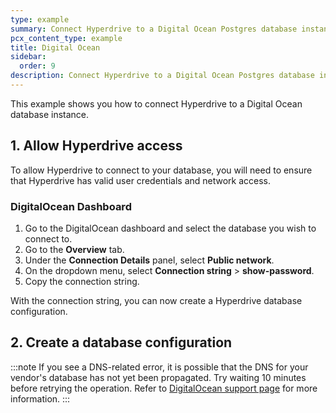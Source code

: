 ```yaml
---
type: example
summary: Connect Hyperdrive to a Digital Ocean Postgres database instance.
pcx_content_type: example
title: Digital Ocean
sidebar:
  order: 9
description: Connect Hyperdrive to a Digital Ocean Postgres database instance.
---
```



This example shows you how to connect Hyperdrive to a Digital Ocean database instance.

## 1. Allow Hyperdrive access

To allow Hyperdrive to connect to your database, you will need to ensure that Hyperdrive has valid user credentials and network access.

### DigitalOcean Dashboard

1. Go to the DigitalOcean dashboard and select the database you wish to connect to.
2. Go to the **Overview** tab.
3. Under the **Connection Details** panel, select **Public network**.
4. On the dropdown menu, select **Connection string** > **show-password**.
5. Copy the connection string.

With the connection string, you can now create a Hyperdrive database configuration.

## 2. Create a database configuration

<Render file="create-hyperdrive-config" />

:::note
If you see a DNS-related error, it is possible that the DNS for your vendor's database has not yet been propagated. Try waiting 10 minutes before retrying the operation. Refer to [DigitalOcean support page](https://docs.digitalocean.com/support/why-does-my-domain-fail-to-resolve/) for more information.
:::
